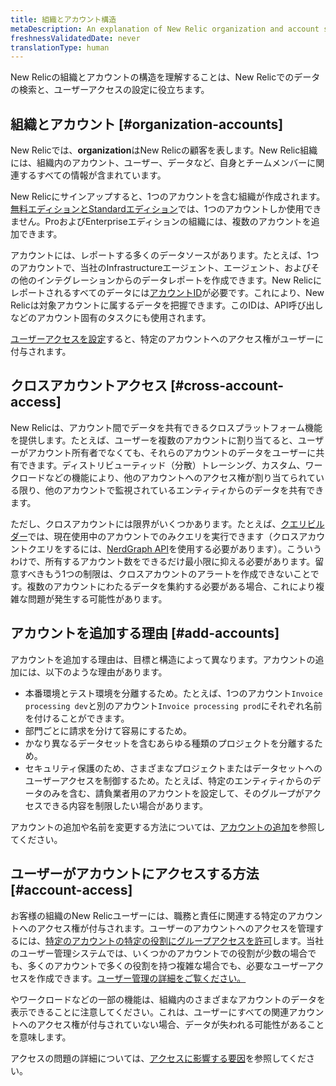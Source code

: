 ```yaml
---
title: 組織とアカウント構造
metaDescription: An explanation of New Relic organization and account structure.
freshnessValidatedDate: never
translationType: human
---
```


New Relicの組織とアカウントの構造を理解することは、New Relicでのデータの検索と、ユーザーアクセスの設定に役立ちます。

## 組織とアカウント [#organization-accounts]

New Relicでは、<DNT>**organization**</DNT>はNew Relicの顧客を表します。New Relic組織には、組織内のアカウント、ユーザー、データなど、自身とチームメンバーに関連するすべての情報が含まれています。

New Relicにサインアップすると、1つのアカウントを含む組織が作成されます。[無料エディションとStandardエディション](/docs/accounts/accounts-billing/new-relic-one-pricing-billing/new-relic-one-pricing-billing#editions)では、1つのアカウントしか使用できません。ProおよびEnterpriseエディションの組織には、複数のアカウントを追加できます。

アカウントには、レポートする多くのデータソースがあります。たとえば、1つのアカウントで、当社のInfrastructureエージェント、<InlinePopover type="apm" />エージェント、およびその他のインテグレーションからのデータレポートを作成できます。New Relicにレポートされるすべてのデータには[アカウントID](/docs/accounts/accounts-billing/account-structure/account-id)が必要です。これにより、New Relicは対象アカウントに属するデータを把握できます。このIDは、API呼び出しなどのアカウント固有のタスクにも使用されます。

[ユーザーアクセスを設定](#account-access)すると、特定のアカウントへのアクセス権がユーザーに付与されます。

## クロスアカウントアクセス [#cross-account-access]

New Relicは、アカウント間でデータを共有できるクロスプラットフォーム機能を提供します。たとえば、ユーザーを複数のアカウントに割り当てると、ユーザーがアカウント所有者でなくても、それらのアカウントのデータをユーザーに共有できます。ディストリビューティッド（分散）トレーシング、カスタム<InlinePopover type="dashboards" />、ワークロードなどの機能により、他のアカウントへのアクセス権が割り当てられている限り、他のアカウントで監視されているエンティティからのデータを共有できます。

ただし、クロスアカウントには限界がいくつかあります。たとえば、[クエリビルダー](/docs/query-your-data/explore-query-data/query-builder/introduction-query-builder)では、現在使用中のアカウントでのみクエリを実行できます（クロスアカウントクエリをするには、[NerdGraph API](/docs/apis/nerdgraph/examples/nerdgraph-nrql-tutorial)を使用する必要があります）。こういうわけで、所有するアカウント数をできるだけ最小限に抑える必要があります。留意すべきもう1つの制限は、クロスアカウントのアラートを作成できないことです。複数のアカウントにわたるデータを集約する必要がある場合、これにより複雑な問題が発生する可能性があります。

## アカウントを追加する理由 [#add-accounts]

アカウントを追加する理由は、目標と構造によって異なります。アカウントの追加には、以下のような理由があります。

* 本番環境とテスト環境を分離するため。たとえば、1つのアカウント`Invoice processing dev`と別のアカウント`Invoice processing prod`にそれぞれ名前を付けることができます。
* 部門ごとに請求を分けて容易にするため。
* かなり異なるデータセットを含むあらゆる種類のプロジェクトを分離するため。
* セキュリティ保護のため、さまざまなプロジェクトまたはデータセットへのユーザーアクセスを制御するため。たとえば、特定のエンティティからのデータのみを含む、請負業者用のアカウントを設定して、そのグループがアクセスできる内容を制限したい場合があります。

アカウントの追加や名前を変更する方法については、[アカウントの追加](/docs/accounts/accounts-billing/account-structure/add-accounts)を参照してください。

## ユーザーがアカウントにアクセスする方法 [#account-access]

お客様の組織のNew Relicユーザーには、職務と責任に関連する特定のアカウントへのアクセス権が付与されます。ユーザーのアカウントへのアクセスを管理するには、[特定のアカウントの特定の役割にグループアクセスを許可](/docs/accounts/accounts-billing/new-relic-one-user-management/user-management-concepts#understand-concepts)します。当社のユーザー管理システムでは、いくつかのアカウントでの役割が少数の場合でも、多くのアカウントで多くの役割を持つ複雑な場合でも、必要なユーザーアクセスを作成できます。[ユーザー管理の詳細をご覧ください。](/docs/accounts/accounts-billing/new-relic-one-user-management)

<InlinePopover type="dashboards" />やワークロードなどの一部の機能は、組織内のさまざまなアカウントのデータを表示できることに注意してください。これは、ユーザーにすべての関連アカウントへのアクセス権が付与されていない場合、データが失われる可能性があることを意味します。

アクセスの問題の詳細については、[アクセスに影響する要因](/docs/accounts/accounts-billing/account-structure/factors-affecting-access-features-data/)を参照してください。